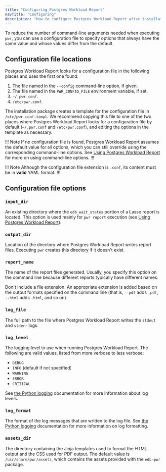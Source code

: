 ```yaml
---
title: "Configuring Postgres Workload Report"
navTitle: "Configuring"
description: "How to configure Postgres Workload Report after installation"
---
```


To reduce the number of command-line arguments needed when executing `pwr`, you can use a configuration file to specify options that always have the same value and whose values differ from the default.

## Configuration file locations

Postgres Workload Report looks for a configuration file in the following places and uses the first one found:

1. The file named in the `--config` command-line option, if given.
2. The file named in the `PWR_CONFIG_FILE` environment variable, if set.
3. `~/.pwr.conf`.
4. `/etc/pwr.conf`.

The installation package creates a template for the configuration file in `/etc/pwr.conf.templ`. We recommend copying this file to one of the
two places where Postgres Workload Report looks for a configuration file by default (`~/.pwr.conf` and `/etc/pwr.conf`), and editing the options in the template as necessary.

!!! Note
If no configuration file is found, Postgres Workload Report assumes the default value for all options, which you can still override using the corresponding command-line options. See [Using Postgres Workload Report](using/) for more on using command-line options.
!!!

!!! Note
Although the configuration file extension is `.conf`, its content must be in **valid** YAML format.
!!!

## Configuration file options

### `input_dir`

An existing directory where the `edb_wait_states` portion of a Lasso report is located. This option is used mainly for `pwr report` execution (see [Using Postgres Workload Report](using)).

### `output_dir`

Location of the directory where Postgres Workload Report writes report files. Executing `pwr` creates this directory if it doesn't exist.

### `report_name`

The name of the report files generated. Usually, you specify this option on the command line because different reports typically have different names.

Don't include a file extension. An appropriate extension is added based on the output formats specified on the command line (that is, `--pdf` adds `.pdf`, `--html` adds `.html`, and so on).

### `log_file`

The full path to the file where Postgres Workload Report writes the `stdout` and `stderr` logs.

### `log_level`

The logging level to use when running Postgres Workload Report. The following are valid values, listed from more verbose to less verbose: 

- `DEBUG`
- `INFO` (default if not specified)
- `WARNING`
- `ERROR`
- `CRITICAL`

See [the Python logging](https://docs.python.org/3/library/logging.html#logging-levels) documentation for more information about log levels.

### `log_format`

The format of the log messages that are written to the log file. See [the Python logging](https://docs.python.org/3/library/logging.html#logrecord-attributes) documentation for more information on log formatting.

### `assets_dir`

The directory containing the Jinja templates used to format the HTML output and the CSS used for PDF output. The default value is `/usr/share/pwr/assets`, which contains the assets provided with the `edb-pwr` package.
